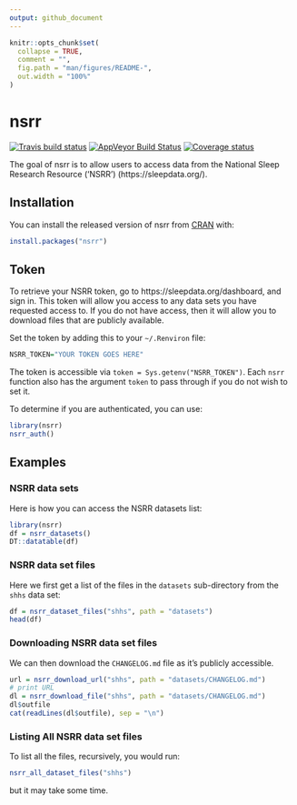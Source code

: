 ```yaml
---
output: github_document
---
```




<!-- README.md is generated from README.Rmd. Please edit that file -->

```r
knitr::opts_chunk$set(
  collapse = TRUE,
  comment = "",
  fig.path = "man/figures/README-",
  out.width = "100%"
)
```
# nsrr

<!-- badges: start -->
[![Travis build status](https://travis-ci.com/muschellij2/nsrr.svg?branch=master)](https://travis-ci.com/muschellij2/nsrr)
[![AppVeyor Build Status](https://ci.appveyor.com/api/projects/status/github/muschellij2/nsrr?branch=master&svg=true)](https://ci.appveyor.com/project/muschellij2/nsrr)
[![Coverage status](https://codecov.io/gh/muschellij2/nsrr/branch/master/graph/badge.svg)](https://codecov.io/gh/muschellij2/nsrr)
<!-- badges: end -->

The goal of nsrr is to allow users to access data from the National Sleep Research Resource ('NSRR') (https://sleepdata.org/).

## Installation

You can install the released version of nsrr from [CRAN](https://CRAN.R-project.org) with:

``` r
install.packages("nsrr")
```

## Token

To retrieve your NSRR token, go to https://sleepdata.org/dashboard, and sign in.  This token will allow you access to any data sets you have requested access to.  If you do not have access, then it will allow you to download files that are publicly available.

Set the token by adding this to your `~/.Renviron` file:
```r
NSRR_TOKEN="YOUR TOKEN GOES HERE"
```
The token is accessible via `token = Sys.getenv("NSRR_TOKEN")`.  Each `nsrr` function also has the argument `token` to pass through if you do not wish to set it.

To determine if you are authenticated, you can use:
```r
library(nsrr)
nsrr_auth()
```

## Examples

### NSRR data sets 
Here is how you can access the NSRR datasets list:
```r
library(nsrr)
df = nsrr_datasets()
DT::datatable(df)
```

### NSRR data set files

Here we first get a list of the files in the `datasets` sub-directory from the `shhs` data set: 
```r
df = nsrr_dataset_files("shhs", path = "datasets")
head(df)
```

### Downloading NSRR data set files

We can then download the `CHANGELOG.md` file as it's publicly accessible.
```r
url = nsrr_download_url("shhs", path = "datasets/CHANGELOG.md")
# print URL
dl = nsrr_download_file("shhs", path = "datasets/CHANGELOG.md")
dl$outfile
cat(readLines(dl$outfile), sep = "\n")
```

### Listing All NSRR data set files

To list all the files, recursively, you would run:
```r
nsrr_all_dataset_files("shhs")
```
but it may take some time.
